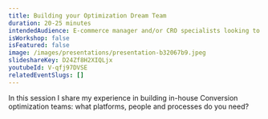 ```yaml
---
title: Building your Optimization Dream Team
duration: 20-25 minutes
intendedAudience: E-commerce manager and/or CRO specialists looking to build/expand their optimization team
isWorkshop: false
isFeatured: false
image: /images/presentations/presentation-b32067b9.jpeg
slideshareKey: D24Zf8H2XIQLjx
youtubeId: V-qfj97DVSE
relatedEventSlugs: []
---
```


In this session I share my experience in building in-house Conversion optimization teams: what platforms, people and processes do you need?
